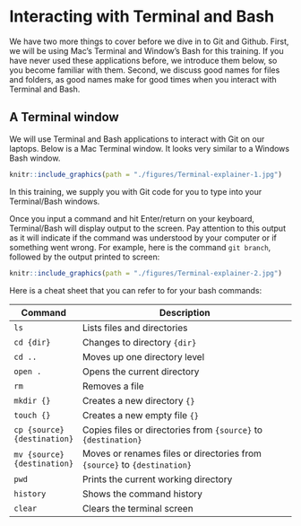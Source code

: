 # Interacting with Terminal and Bash

We have two more things to cover before we dive in to Git and Github. First,
we will be using Mac's Terminal and Window's Bash for this training. If you 
have never used these applications before, we introduce them below, so you 
become familiar with them. Second, we discuss good names for files and folders,
as good names make for good times when you interact with Terminal and Bash.

## A Terminal window

We will use Terminal and Bash applications to interact with Git on our laptops. 
Below is a Mac Terminal window. It looks very similar to a Windows Bash window.

```r
knitr::include_graphics(path = "./figures/Terminal-explainer-1.jpg")
```

In this training, we supply you with Git code for you to type into 
your Terminal/Bash windows. 

Once you input a command and hit Enter/return on 
your keyboard, Terminal/Bash will display output to the screen. Pay attention
to this output as it will indicate if the command was understood by your 
computer or if something went wrong. For example, here is the command 
`git branch`, followed by the output printed to screen:

```r
knitr::include_graphics(path = "./figures/Terminal-explainer-2.jpg")
```

Here is a cheat sheet that you can refer to for your bash commands:  

| Command  | Description                            |
|----------|----------------------------------------|
| `ls`     | Lists files and directories            |
| `cd {dir}`  | Changes to directory `{dir}`              |
| `cd ..`  | Moves up one directory level           |
| `open .` | Opens the current directory            |
| `rm`     | Removes a file                         |
| `mkdir {}`| Creates a new directory `{}`          |
| `touch {}`| Creates a new empty file `{}`         |
| `cp {source} {destination}` | Copies files or directories from `{source}` to `{destination}` |
| `mv {source} {destination}` | Moves or renames files or directories from `{source}` to `{destination}` |
| `pwd`    | Prints the current working directory   |
| `history`| Shows the command history              |
| `clear`  | Clears the terminal screen             |
